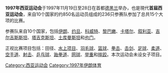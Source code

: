 '''1997年西亚运动会'''于1997年11月19日至28日在{{IRN}}首都[[德黑兰|德黑兰]]举办，也是現代'''首屆西亚运动会'''，来自10个国家的约850名运动员组成的236只参赛队参加了总共15个大项的比赛。

参赛队来自10个国家，包括[[伊朗|伊朗]]、[[约旦|约旦]]、[[科威特|科威特]]、[[黎巴嫩|黎巴嫩]]、[[卡塔尔|卡塔尔]]、[[叙利亚|叙利亚]]、[[吉尔吉斯斯坦|吉尔吉斯斯坦]]、[[塔吉克斯坦|塔吉克斯坦]]、[[土库曼斯坦|土库曼斯坦]]和[[也门|也门]]。

正视比赛项目包括：田径、[[水上项目|水上项目]]、[[羽毛球|羽毛球]]、[[篮球|篮球]]、[[拳击|拳击]]、[[击剑|击剑]]、[[足球|足球]]、[[柔道|柔道]]、[[空手道|空手道]]、[[射击|射击]]、[[乒乓球|乒乓球]]、[[跆拳道|跆拳道]]、[[网球|网球]]、[[举重|举重]]和[[摔跤|摔跤]]。本次运动会未设女子项目。

{{西亞運動會}}

[[Category:西亚运动会|Category:西亚运动会]]
[[Category:1997年伊朗体育|Category:1997年伊朗体育]]